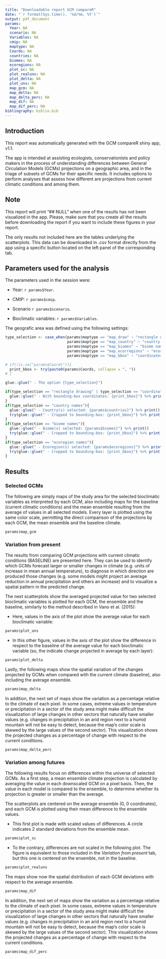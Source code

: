 ---
title: "Downloadable report GCM compareR"
date: "`r format(Sys.time(), '%d/%m, %Y')`"
output: pdf_document
params:
  Year: NA
  scenario: NA
  Variables: NA
  cmip: NA
  maptype: NA
  Coords: NA
  countries: NA
  biomes: NA
  ecoregions: NA
  plot_sc: NA
  plot_realuns: NA
  plot_delta: NA
  plot_uns: NA
  map_gcm: NA
  map_delta: NA
  map_delta_perc: NA
  map_dif: NA
  map_dif_perc: NA
bibliography: biblio.bib
---

## Introduction

This report was automatically generated with the GCM compareR shiny app, v1.1.

The app is intended at assisting ecologists, conservationists and policy makers in the process of understanding differences between General Circulation Models (GCMs) projections on a geographic area, and in the triage of subsets of GCMs for their specific needs. It includes options to perform analyses that assess how different are projections from current climatic conditions and among them.


## Note

This report will print "## NULL" when one of the results has not been visualized in the app. Please, make sure that you create all the results before downloading the report if you want to include these figures in your report.

The only results not included here are the tables underlying the scatterplots. This data can be downloaded in .csv format directly from the app using a specific button located on the left panel of the corresponding tab.

## Parameters used for the analysis

The parameters used in the session were:

- Year: `r params$Year`.

- CMIP: `r params$cmip`.

- Scenario `r params$scenario`. 

- Bioclimatic variables: `r params$Variables`. 

The geografic area was defined using the following settings:

```{r echo = FALSE}

type_selection <- case_when(params$maptype == "map_draw" ~ "rectangle drawing", 
                            params$maptype == "map_country" ~ "country names", 
                            params$maptype == "map_biomes" ~ "biome names", 
                            params$maptype == "map_ecorregions" ~ "ecoregion names", 
                            params$maptype == "map_bbox" ~ "coordinates box")

# if(!is.na("params$Coords")){
  print_bbox <- try(paste0(params$Coords, collapse = ", "))
# }

glue::glue(" - The option {type_selection}")

if(type_selection == "rectangle drawing" | type_selection == "coordinates box"){
  glue::glue(" - With bounding-box coordinates: {print_bbox}") %>% print()
}
if(type_selection == "country names"){
  glue::glue(" - Country(s) selected: {params$countries}") %>% print()
  try(glue::glue(" - Cropped to bounding-box: {print_bbox}") %>% print())
}
if(type_selection == "biome names"){
  glue::glue(" - Biome(s) selected: {params$biomes}") %>% print()
  try(glue::glue(" - Cropped to bounding-box: {print_bbox}") %>% print())
}
if(type_selection == "ecoregion names"){
  glue::glue(" - Ecoregion(s) selected: {params$ecoregions}") %>% print()
  try(glue::glue(" - Cropped to bounding-box: {print_bbox}") %>% print())
}


```


\newpage
## Results

### Selected GCMs

The following are simply maps of the study area for the selected bioclimatic variables as interpreted by each GCM, also including maps for the baseline (current climatic conditions) and the mean ensemble resulting from the average of values in all selected models. Every layer is plotted using the same color scale, permitting the direct comparison of the projections by each GCM, the mean ensemble and the baseline climate.

```{r, fig.width = 10, fig.height = 10, echo = FALSE}
params$map_gcm
```

\newpage
### Variation from present

The results from comparing GCM projections with current climatic conditions (BASELINE) are presented here. They can be used to identify which GCMs forecast larger or smaller changes in climate (e.g. units of increase in mean annual temperature), to diagnose in which direction are produced those changes (e.g. some models might project an average reduction in annual precipitation and others an increase) and to visualize a spatial pattern in the predicted change.

The next scatterplots show the averaged projected value for two selected bioclimatic variables is plotted for each GCM, the ensemble and the baseline, similarly to the method described in Vano et al. (2015):

- Here, values in the axis of the plot show the average value for each bioclimatic variable:

```{r echo = FALSE}
params$plot_uns
```

- In this other figure, values in the axis of the plot show the difference in respect to the baseline of the average value for each bioclimatic variable (so, the indicate change projected in average by each layer):

```{r echo = FALSE}
params$plot_delta
```

Lastly, the following maps show the spatial variation of the changes projected by GCMs when compared with the current climate (baseline), also including the average ensemble.

```{r, fig.width = 10, fig.height = 10, echo = FALSE}
params$map_delta
```

In addition, the next set of maps show the variation as a percentage relative to the climate of each pixel. In some cases, extreme values in temperature or precipitation in a sector of the study area might make difficult the visualization of large changes in other sectors that naturally have smaller values (e.g. changes in precipitation in an arid region next to a humid mountain will not be easy to detect, because the map's color scale is skewed by the large values of the second sector). This visualization shows the projected changes as a percentage of change with respect to the current conditions.

```{r, fig.width = 10, fig.height = 10, echo = FALSE}
params$map_delta_perc
```


\newpage
### Variation among futures

The following results focus on differences within the universe of selected GCMs. As a first step, a mean ensemble climate projection is calculated by averaging the value in each downscaled GCM on a pixel basis. Then, the value in each model is compared to the ensemble, to determine whether its projection is greater or smaller than the average.

The scatterplots are centered on the average ensemble (0, 0 coordinates), and each GCM is plotted using their mean difference to the ensemble values. 

- This first plot is made with scaled values of differences. A circle indicates 2 standard deviations from the ensemble mean.

```{r echo = FALSE}
params$plot_sc
```

- To the contrary, differences are not scaled in the following plot. The figure is equivalent to those included in the _Variation from present_ tab, but this one is centered on the ensemble, not in the baseline.

```{r echo = FALSE}
params$plot_realuns
```

The maps show now the spatial distribution of each GCM deviations with respect to the average ensemble.

```{r, fig.width = 10, fig.height = 10, echo = FALSE}
params$map_dif
```

In addition, the next set of maps show the variation as a percentage relative to the climate of each pixel. In some cases, extreme values in temperature or precipitation in a sector of the study area might make difficult the visualization of large changes in other sectors that naturally have smaller values (e.g. changes in precipitation in an arid region next to a humid mountain will not be easy to detect, because the map's color scale is skewed by the large values of the second sector). This visualization shows the projected changes as a percentage of change with respect to the current conditions.

```{r, fig.width = 10, fig.height = 10, echo = FALSE}
params$map_dif_perc
```


\newpage

